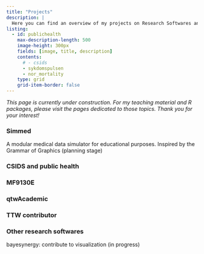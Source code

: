 ```yaml
---
title: "Projects"
description: |
  Here you can find an overview of my projects on Research Softwares and teaching, in a range of health related fields.   
listing:
  - id: publichealth
    max-description-length: 500
    image-height: 300px
    fields: [image, title, description]
    contents: 
      # - csids
      - sykdomspulsen
      - nor_mortality
    type: grid
    grid-item-border: false
---
```


*This page is currently under construction. For my teaching material and R packages, please visit the pages dedicated to those topics. Thank you for your interest!*

### Simmed 

A modular medical data simulator for educational purposes. Inspired by the Grammar of Graphics (planning stage)


### CSIDS and public health
::: {#publichealth}
:::


### MF9130E

### qtwAcademic

### TTW contributor 

### Other research softwares

bayesynergy: contribute to visualization (in progress)




